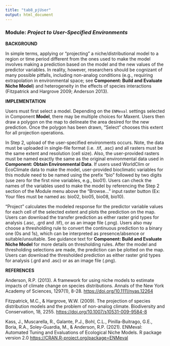 ```yaml
---
title: "tab8_pjUser"
output: html_document
---
```


### **Module:** ***Project to User-Specified Environments***

**BACKGROUND**

In simple terms, applying or “projecting” a niche/distributional model to a region or time period different from the ones used to make the model involves making a prediction based on the model and the new values of the predictor variables. In reality, however, researchers should be cognizant of many possible pitfalls, including non-analog conditions (e.g., requiring extrapolation in environmental space; see **Component: Build and Evaluate Niche Model**) and heterogeneity in the effects of species interactions (Fitzpatrick and Hargrove 2009; Anderson 2013).

**IMPLEMENTATION**

Users must first select a model. Depending on the `ENMeval` settings selected in Component **Model**, there may be multiple choices for Maxent. Users then draw a polygon on the map to delineate the area desired for the new prediction. Once the polygon has been drawn, "Select" chooses this extent for all projection operations. 

In Step 2, upload of the user-specified environments occurs. Note, the data must be uploaded in single-file format (i.e. .tif, .asc) and all rasters must be the same extent and resolution (cell size). Also, the user-provided rasters must be named exactly the same as the original environmental data used in **Component: Obtain Environmental Data**. If users used WorldClim or EcoClimate data to make the model, user-provided bioclimatic variables for this module need to be named using the prefix “bio” followed by two digits (use zero for the first nine variables, e.g., bio01). Users can check the names of the variables used to make the model by referencing the Step 2 section of the Module menu above the “Browse…” input raster button (Ex: Your files must be named as:  bio02, bio05, bio08, bio10).
 
“Project” calculates the modeled response for the predictor variable values for each cell of the selected extent and plots the prediction on the map. Users can download the transfer prediction as either raster grid types for analysis (.asc, .grd and .tif), or as an image file (.png).
Users also may choose a thresholding rule to convert the continuous prediction to a binary one (0s and 1s), which can be interpreted as presence/absence or suitable/unsuitable. See guidance text for **Component: Build and Evaluate Niche Model** for more details on thresholding rules. After the model and thresholding selections are made, the prediction can be plotted on the map. Users can download the thresholded prediction as either raster grid types for analysis (.grd and .asc) or as an image file (.png).


**REFERENCES**

Anderson, R.P. (2013). A framework for using niche models to estimate impacts of climate change on species distributions. Annals of the New York Academy of Sciences, 1297(1), 8-28. <a href="https://doi.org/10.1111/nyas.12264" target="_blank">https://doi.org/10.1111/nyas.12264</a>

Fitzpatrick, M.C., & Hargrove, W.W. (2009). The projection of species distribution models and the problem of non-analog climate. Biodiversity and Conservation, 18, 2255. <a href="https://doi.org/10.1007/s10531-009-9584-8" target="_blank">https://doi.org/10.1007/s10531-009-9584-8</a>

Kass, J., Muscarella, R., Galante, P.J., Bohl, C.L., Pinilla-Buitrago, G.E., Boria, R.A., Soley-Guardia, M., & Anderson, R.P. (2021). ENMeval: Automated Tuning and Evaluations of Ecological Niche Models. R package version 2.0 <a href="https://CRAN.R-project.org/package=ENMeval" target="_blank">https://CRAN.R-project.org/package=ENMeval</a> 

